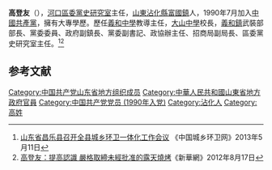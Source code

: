 {{Otheruses|other=活躍於高登討論區的用戶|高登討論區}}
'''高登友'''（{{bd|1957年|11月}}），[[河口區|河口區]][[委黨史研究室|委黨史研究室]]主任，[[山東|山東]][[沾化縣|沾化縣]][[富國鎮|富國鎮]]人，1990年7月加入[[中國共產黨|中國共產黨]]，擁有大專學歷。歷任[[義和中學|義和中學]]教導主任，[[大山中學|大山中學]]校長，[[義和鎮|義和鎮]]武裝部部長、黨委委員、政府副鎮長、黨委副書記、政協辦主任、招商局副局長、區委黨史研究室主任。<ref>[http://www.cncxhw.com/intecontent.aspx?id=170777918 山东省昌乐县召开全县城乡环卫一体化工作会议] {{Wayback|url=http://www.cncxhw.com/intecontent.aspx?id=170777918 |date=20130831204246 }}《中国城乡环卫网》2013年5月11日</ref><ref>[http://www.sd.xinhuanet.com/wf/wfcl/2012-08/17/c_112764029.htm 高登友：提高認識 嚴格取締未經批准的露天燒烤]{{dead link|date=2018年5月 |bot=InternetArchiveBot |fix-attempted=yes }}《新華網》2012年8月17日</ref>

==参考文献==
{{Reflist}}

[[Category:中国共产党山东省地方组织成员|Category:中国共产党山东省地方组织成员]]
[[Category:中華人民共和國山東省地方政府官員|Category:中華人民共和國山東省地方政府官員]]
[[Category:中国共产党党员_(1990年入党)|Category:中国共产党党员 (1990年入党)]]
[[Category:沾化人|Category:沾化人]]
[[Category:高姓|Category:高姓]]